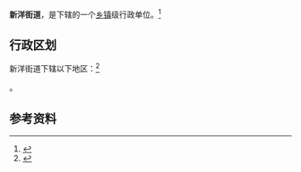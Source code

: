 {{中国乡级行政区|32/09/02/007/000}}

'''新洋街道'''，是{{PRC admin/fullname|32/09/02/007/000|3}}下辖的一个[[乡镇|乡镇]]级行政单位。<ref>{{PRC admin/ref sgc|{{PRC admin/parent|32/09/02/007/000}}}}</ref>

== 行政区划 ==

新洋街道下辖以下地区：<ref>{{PRC admin/ref sgc|32/09/02/007/000}}</ref>

{{PRC admin/children|32/09/02/007/000}}。

== 参考资料 ==

{{reflist}}

{{行政区划小作品}}
{{PRC admin/navcat|32/09/02/007/000}}
